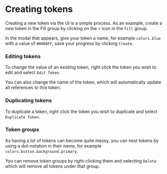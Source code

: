 # Creating tokens

Creating a new token via the UI is a simple process. As an example, create a new token in the Fill group by clicking on the `+` icon in the `Fill` group.

In the modal that appears, give your token a name, for example `colors.blue` with a value of `#0000FF`, save your progress by clicking `Create`.

### Editing tokens
To change the value of an existing token, right click the token you wish to edit and select `Edit Token`.

You can also change the name of the token, which will automatically update all references to this token.

### Duplicating tokens
To duplicate a token, right click the token you wish to duplicate and select `Duplicate Token`.

### Token groups
As having a lot of tokens can become quite messy, you can nest tokens by using a dot-notation in their name, for example `colors.button.background.primary`.

You can remove token groups by right-clicking them and selecting `Delete` which will remove all tokens under that group.

